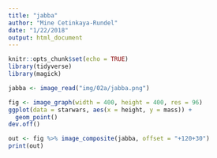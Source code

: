 ```yaml
---
title: "jabba"
author: "Mine Cetinkaya-Rundel"
date: "1/22/2018"
output: html_document
---
```


```r
knitr::opts_chunk$set(echo = TRUE)
library(tidyverse)
library(magick)
```

```r
jabba <- image_read("img/02a/jabba.png")

fig <- image_graph(width = 400, height = 400, res = 96)
ggplot(data = starwars, aes(x = height, y = mass)) +
  geom_point()
dev.off()

out <- fig %>% image_composite(jabba, offset = "+120+30")
print(out)
```